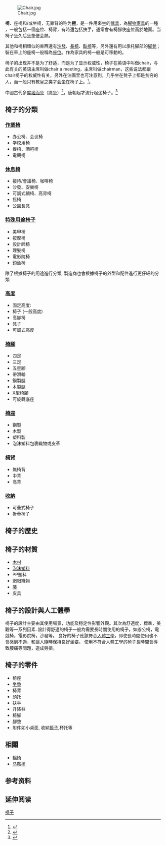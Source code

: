 [[File:Chair.jpg|thumb]]

'''椅'''、座椅和/或坐椅，无靠背的称为'''[[櫈|櫈]]'''，是一件用來[[坐|坐]]的[[傢具|傢具]]，為[[腳物家具|腳物家具]]的一種
，一般包括一個座位、椅背，有時還包括扶手，通常會有椅腳使座位高於地面。当椅子坐久后坐垫便会熱。

其他和椅相類似的東西還有[[沙發|沙發]]、[[長椅|長椅]]、[[臥椅|臥椅]]等，另外還有用以承托腳部的[[腳凳|腳凳]]；裝在車上的座椅一般稱為[[座位|座位]]。作為家具的椅一般是可移動的。

椅子的出现并不是为了舒适，而是为了显示权威性，椅子在英语中叫做chair，与此有关的英语主席叫做chair a meeting，主席叫做chairman，这些说法都跟chair椅子的权威性有关。另外在油画里也可注意到，几乎坐在凳子上都是贫穷的人，而一般只有教皇之类才会坐在椅子上。<ref>{{Cite book|title=《趣味生活史》|last=布莱森|first=比尔|publisher=接力出版社|year=2011-07-01|isbn=9787544818490|location=#905|pages=#905}}</ref>。

中國古代多[[席地而坐|席地而坐]]（跪坐）<ref>{{Cite web|url=http://www.books.com.tw/products/0010737853|title=活在古代不容易|accessdate=2018-07-25|author=|date=|work=博客來|publisher=|pages=246|archive-date=2018-07-25|archive-url=https://web.archive.org/web/20180725033336/http://www.books.com.tw/products/0010737853|dead-url=no}}</ref>，唐朝起才流行起坐椅子。<ref>{{Cite book|title=[[為什麼現在統治世界的是西方|為什麼現在統治世界的是西方]]|last=|first=|publisher=|year=|isbn=|location=|pages=279}}</ref>

==椅子的分類==
===[[作業椅|作業椅]]===
* 办公椅、会议椅
* 学校用椅
* 餐椅、酒吧椅
* 電競椅

===[[休息椅|休息椅]]===
* 接待/會議椅、咖啡椅
* 沙發、安樂椅
* 可調式躺椅、高背椅
* 摇椅
* 公園長凳

===[[特殊用途椅子|特殊用途椅子]]===
* 美甲椅
* 按摩椅
* 設計師椅
*理髮椅
*電影院椅
*釣魚椅

除了根據椅子的用途進行分類, 製造商也會根據椅子的外型和配件進行更仔細的分類

===[[高度|高度]]===
* 固定高度:
* 椅子 (一般高度)
* 高腳椅
* 凳子
* 可調式高度

===[[椅腳|椅腳]]===
* 四足
* 三足
* 五星腳
* 帶滑輪
* 鋼製腿
* 木製腿
* X型椅腳
* 可旋轉底座

===[[椅座|椅座]]===
* 鋼製
* 木製
* 塑料製
* 泡沫塑料包裹織物或皮革

===[[椅背|椅背]]===
* 無椅背
* 中背
* 高背

===[[收納|收納]]===
* 可疊式椅子
* 折疊椅子

==椅子的歷史==

==椅子的材質==
* [[木材|木材]]
* [[泡沫塑料|泡沫塑料]]
* PP塑料
* 網眼織物
* [[藤|藤]]
* 皮具

==椅子的設計與人工體學==
椅子的設計主要由其使用場景，功能及穩定性影響外觀。其次為舒適度，標準，美觀等一系列因素.
設計得舒適的椅子一般為需要長時間使用的椅子，如辦公椅，電競椅，電影院椅，沙發等。
良好的椅子應該符合[[人因工程学|人體工學]]，即使長時間使用也不會感到不適，和讓人隨時保持良好坐姿。
使用不符合人體工學的椅子長時間會導致腰痛等問題，造成勞損。

==椅子的零件==
* 椅座
* [[坐墊|坐墊]]
* 椅背
* 頭托
* 扶手
* 升降柱
* 椅腳
* 腳墊
* 附件如小桌面, 收納[[籃|籃子]],杯托等

== 相關 ==
*[[輪椅|輪椅]]
*[[马鞍椅|马鞍椅]]

==参考资料==
{{refs}}

== 延伸阅读 ==
{{Wikisource further reading}}
{{commonscat|Chairs}}

{{Authority control}}

[[Category:椅子|]]